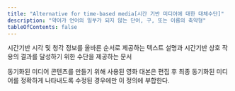 ```yaml
---
title: "Alternative for time-based media[시간 기반 미디어에 대한 대체수단]"
description: "약어가 언어의 일부가 되지 않는 단어, 구, 또는 이름의 축약형"
tableOfContents: false
---
```


시간기반 시각 및 청각 정보를 올바른 순서로 제공하는 텍스트 설명과 시간기반 상호 작용의 결과를 달성하기 위한 수단을 제공하는 문서


<Aside title="참고">
동기화된 미디어 콘텐츠를 만들기 위해 사용된 영화 대본은 편집 후 최종 동기화된 미디어를 정확하게 나타내도록 수정된 경우에만 이 정의에 부합한다.
</Aside>
